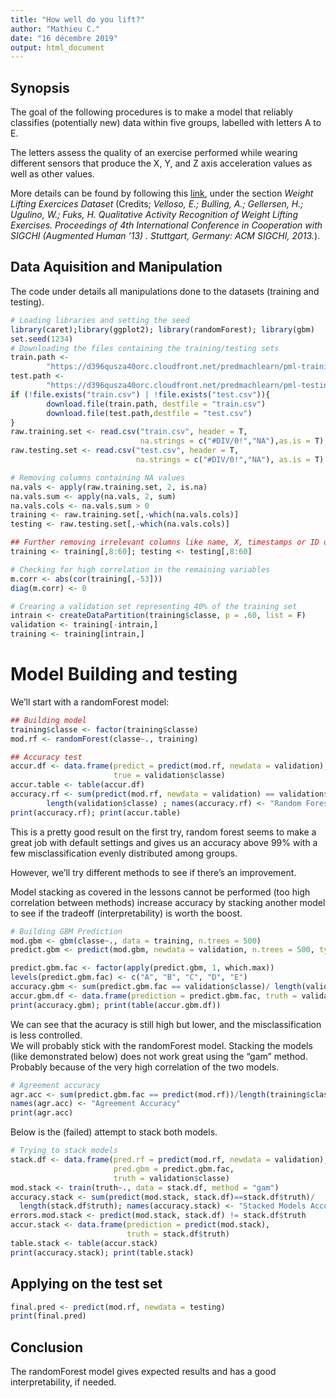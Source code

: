 ```yaml
---
title: "How well do you lift?"
author: "Mathieu C."
date: "16 décembre 2019"
output: html_document
---
```

## Synopsis

The goal of the following procedures is to make a model that reliably classifies (potentially new) data within five groups, labelled with letters A to E.  
  
The letters assess the quality of an exercise performed while wearing different sensors that produce the X, Y, and Z axis acceleration values as well as other values.
  
More details can be found by following this [link](https://web.archive.org/web/20161224072740/http:/groupware.les.inf.puc-rio.br/har), under the section *Weight Lifting Exercices Dataset* (Credits; *Velloso, E.; Bulling, A.; Gellersen, H.; Ugulino, W.; Fuks, H. Qualitative Activity Recognition of Weight Lifting Exercises. Proceedings of 4th International Conference in Cooperation with SIGCHI (Augmented Human '13) . Stuttgart, Germany: ACM SIGCHI, 2013.*).  



## Data Aquisition and Manipulation

The code under details all manipulations done to the datasets (training and testing).  

```r
# Loading libraries and setting the seed
library(caret);library(ggplot2); library(randomForest); library(gbm)
set.seed(1234)
# Downloading the files containing the training/testing sets
train.path <- 
        "https://d396qusza40orc.cloudfront.net/predmachlearn/pml-training.csv"
test.path <- 
        "https://d396qusza40orc.cloudfront.net/predmachlearn/pml-testing.csv"
if (!file.exists("train.csv") | !file.exists("test.csv")){
        download.file(train.path, destfile = "train.csv")
        download.file(test.path,destfile = "test.csv")
}
raw.training.set <- read.csv("train.csv", header = T, 
                             na.strings = c("#DIV/0!","NA"),as.is = T)
raw.testing.set <- read.csv("test.csv", header = T, 
                            na.strings = c("#DIV/0!","NA"), as.is = T)

# Removing columns containing NA values
na.vals <- apply(raw.training.set, 2, is.na)
na.vals.sum <- apply(na.vals, 2, sum)
na.vals.cols <- na.vals.sum > 0
training <- raw.training.set[,-which(na.vals.cols)]
testing <- raw.testing.set[,-which(na.vals.cols)]

## Further removing irrelevant columns like name, X, timestamps or ID of the serie
training <- training[,8:60]; testing <- testing[,8:60]

# Checking for high correlation in the remaining variables
m.corr <- abs(cor(training[,-53]))
diag(m.corr) <- 0

# Crearing a validation set representing 40% of the training set
intrain <- createDataPartition(training$classe, p = .60, list = F)
validation <- training[-intrain,]
training <- training[intrain,]

```

# Model Building and testing
  
We'll start with a randomForest model:

```r
## Building model
training$classe <- factor(training$classe)
mod.rf <- randomForest(classe~., training)

## Accuracy test
accur.df <- data.frame(predict = predict(mod.rf, newdata = validation), 
                       true = validation$classe)
accur.table <- table(accur.df)
accuracy.rf <- sum(predict(mod.rf, newdata = validation) == validation$classe)/
        length(validation$classe) ; names(accuracy.rf) <- "Random Forest Accuracy"
print(accuracy.rf); print(accur.table)
```

This is a pretty good result on the first try, random forest seems to make a great job with default settings and gives us an accuracy above 99% with a few misclassification evenly distributed among groups.  

However, we'll try different methods to see if there's an improvement.

Model stacking as covered in the lessons cannot be performed (too high correlation between methods) increase accuracy by stacking another model to see if the tradeoff (interpretability) is worth the boost.


```r
# Building GBM Prediction
mod.gbm <- gbm(classe~., data = training, n.trees = 500)
predict.gbm <- predict(mod.gbm, newdata = validation, n.trees = 500, type = "response")

predict.gbm.fac <- factor(apply(predict.gbm, 1, which.max))
levels(predict.gbm.fac) <- c("A", "B", "C", "D", "E")
accuracy.gbm <- sum(predict.gbm.fac == validation$classe)/ length(validation$classe) ; names(accuracy.gbm) <- "GBM Accuracy"
accur.gbm.df <- data.frame(prediction = predict.gbm.fac, truth = validation$classe)
print(accuracy.gbm); print(table(accur.gbm.df))
```
  
We can see that the acuracy is still high but lower, and the misclassification is less controlled.  
We will probably stick with the randomForest model. Stacking the models (like demonstrated below) does not work great using the "gam" method. Probably because of the very high correlation of the two models.

```r
# Agreement accuracy
agr.acc <- sum(predict.gbm.fac == predict(mod.rf))/length(training$classe)
names(agr.acc) <- "Agreement Accuracy"
print(agr.acc)
```
  
Below is the (failed) attempt to stack both models.

```r
# Trying to stack models
stack.df <- data.frame(pred.rf = predict(mod.rf, newdata = validation),
                       pred.gbm = predict.gbm.fac,
                       truth = validation$classe)
mod.stack <- train(truth~., data = stack.df, method = "gam")
accuracy.stack <- sum(predict(mod.stack, stack.df)==stack.df$truth)/
  length(stack.df$truth); names(accuracy.stack) <- "Stacked Models Accuracy"
errors.mod.stack <- predict(mod.stack, stack.df) != stack.df$truth
accur.stack <- data.frame(prediction = predict(mod.stack),
                          truth = stack.df$truth)
table.stack <- table(accur.stack)
print(accuracy.stack); print(table.stack)
```
  
## Applying on the test set
  
```r
final.pred <- predict(mod.rf, newdata = testing)
print(final.pred)
```


## Conclusion
  
The randomForest model gives expected results and has a good interpretability, if needed.